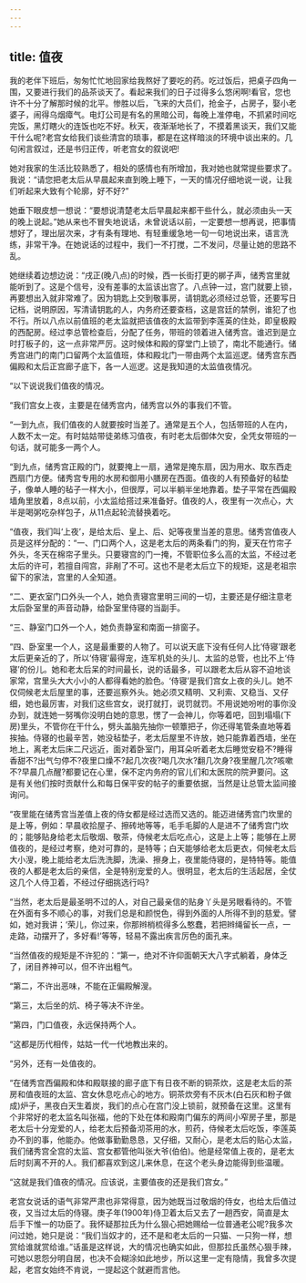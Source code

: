 ```yaml
---
---
---
```

title: 值夜
---



我的老伴下班后，匆匆忙忙地回家给我熬好了要吃的药。吃过饭后，把桌子四角一围，又要进行我们的品茶谈天了。看起来我们的日子过得多么悠闲啊!看官，您也许不十分了解那时候的北平。惨胜以后，飞来的大员们，抢金子，占房子，娶小老婆子，闹得乌烟瘴气。电灯公司是有名的黑暗公司，每晚上准停电，不抓紧时间吃完饭，黑灯瞎火的连饭也吃不好。秋天，夜渐渐地长了，不摸着黑谈天，我们又能干什么呢?老宫女给我们谈些清宫的琐事，都是在这样暗淡的环境中谈出来的。几句闲言叙过，还是书归正传，听老宫女的叙说吧!

她对我家的生活比较熟悉了，相处的感情也有所增加，我对她也就常提些要求了。我说：“请您把老太后从早晨起来直到晚上睡下，一天的情况仔细地说一说，让我们听起来大致有个轮廓，好不好?”

她垂下眼皮想一想说：“要想说清楚老太后早晨起来都干些什么，就必须由头一天的晚上说起。”她从来也不冒失地说话，未曾说话以前，一定要想一想再说，把事情想好了，理出层次来，才有条有理地、有轻重缓急地一句一句地说出来，语言洗练，非常干净。在她说话的过程中，我们一不打搅，二不发问，尽量让她的思路不乱。

她继续着边想边说：“戌正(晚八点)的时候，西一长街打更的梆子声，储秀宫里就能听到了。这是个信号，没有差事的太监该出宫了。八点钟一过，宫门就要上锁，再要想出入就非常难了。因为钥匙上交到敬事房，请钥匙必须经过总管，还要写日记档，说明原因，写清请钥匙的人，内务府还要查档，这是宫廷的禁例，谁犯了也不行。所以八点以前值班的老太监就把该值夜的太监带到李莲英的住处，即皇极殿的西配房。经过李总管检查后，分配了任务，带班的领着进入储秀宫。谁迟到是立时打板子的，这一点非常严厉。这时候体和殿的穿堂门上锁了，南北不能通行。储秀宫进门的南门口留两个太监值班，体和殿北门一带由两个太监巡逻。储秀宫东西偏殿和太后正宫廊子底下，各一人巡逻。这是我知道的太监值夜情况。

“以下说说我们值夜的情况。

“我们宫女上夜，主要是在储秀宫内，储秀宫以外的事我们不管。

“一到九点，我们值夜的人就要按时当差了。通常是五个人，包括带班的人在内，人数不太一定。有时姑姑带徒弟练习值夜，有时老太后御体欠安，全凭女带班的一句话，就可能多一两个人。

“到九点，储秀宫正殿的门，就要掩上一扇，通常是掩东扇，因为用水、取东西走西扇门方便。储秀宫专用的水房和御用小膳房在西面。值夜的人有预备好的毡垫子，像单人睡的毡子一样大小，但很厚，可以半躺半坐地靠着。垫子平常在西偏殿墙角里放着，8点以前，小太监给搭过来准备好。值夜的人，夜里有一次点心，大半是喝粥吃杂样包子，从11点起轮流替换着吃。

“值夜，我们叫‘上夜’，是给太后、皇上、后、妃等夜里当差的意思。储秀宫值夜人员是这样分配的：“一、门口两个人，这是老太后的两条看门的狗，夏天在竹帘子外头，冬天在棉帘子里头。只要寝宫的门一掩，不管职位多么高的太监，不经过老太后的许可，若擅自闯宫，非剐了不可。这也不是老太后立下的规矩，这是老祖宗留下的家法，宫里的人全知道。

“二、更衣室门口外头一个人，她负责寝宫里明三间的一切，主要还是仔细注意老太后卧室里的声音动静，给卧室里侍寝的当副手。

“三、静室门口外一个人，她负责静室和南面一排窗子。

“四、卧室里一个人，这是最重要的人物了。可以说天底下没有任何人比‘侍寝’跟老太后更亲近的了，所以‘侍寝’最得宠，连军机处的头儿、太监的总管，也比不上‘侍寝’的份儿。她和老太后呆的时间最长，说的话最多，可以跟老太后从容不迫地谈家常，宫里头大大小小的人都得看她的脸色。‘侍寝’是我们宫女上夜的头儿。她不仅伺候老太后屋里的事，还要巡察外头。她必须又精明、又利索、又稳当、又仔细，她也最厉害，对我们这些宫女，说打就打，说罚就罚。不用说她吩咐的事你没办到，就连她一努嘴你没明白她的意思，愣了一会神儿，你等着吧，回到塌塌(下房)里头，不管你在干什么，劈头盖脑先抽你一顿簟把子，你还得笔管条直地等着挨抽。侍寝的也最辛苦，她没毡垫子，老太后屋里不许放，她只能靠着西墙，坐在地上，离老太后床二尺远近，面对着卧室门，用耳朵听着老太后睡觉安稳不?睡得香甜不?出气匀停不?夜里口燥不?起几次夜?喝几次水?翻几次身?夜里醒几次?咳嗽不?早晨几点醒?都要记在心里，保不定内务府的官儿们和太医院的院尹要问。这是有关他们按时贡献什么和每日保平安的帖子的重要依据，当然是让总管太监间接询问。

“夜里能在储秀宫当差值上夜的侍女都是经过选而又选的。能迈进储秀宫门坎里的是上等，例如：早晨收拾屋子、擦砖地等等，毛手毛脚的人是进不了储秀宫门坎的；能够贴身给老太后敬烟、敬茶，侍候老太后吃点心，这是上上等；能够在上房值夜的，是经过考察，绝对可靠的，是特等；白天能够给老太后更衣，伺候老太后大小溲，晚上能给老太后洗洗脚，洗澡、擦身上，夜里能侍寝的，是特特等。能值夜的人都是老太后的亲信，全是特别宠爱的人。很明显，老太后的生活起居，全仗这几个人侍卫着，不经过仔细挑选行吗?

“当然，老太后是最圣明不过的人，对自己最亲信的贴身丫头是另眼看待的。不管在外面有多不顺心的事，对我们总是和颜悦色，得到外面的人所得不到的慈爱。譬如，她对我讲；‘荣儿，你过来，你那辫梢梳得多么憨蠢，若把辫绳留长一点，一走路，动摆开了，多好看!’等等，轻易不露出疾言厉色的面孔来。

“当然值夜的规矩是不许犯的：“第一，绝对不许仰面朝天大八字式躺着，身体乏了，闭目养神可以，但不许出粗气。

“第二，不许出恶味，不能在正偏殿解溲。

“第三，太后坐的炕、椅子等决不许坐。

“第四，门口值夜，永远保持两个人。

“这都是历代相传，姑姑一代一代地教出来的。

“另外，还有一处值夜的。

“在储秀宫西偏殿和体和殿联接的廊子底下有日夜不断的铜茶炊，这是老太后的茶房和值夜班的太监、宫女休息吃点心的地方。铜茶炊旁有不灰木(白石灰和粉子做成)炉子，黑夜白天生着炭，我们的点心在宫门没上锁前，就预备在这里。这里有个非常好的老太监名叫张福，他的下处在体和殿南门偏东的两间小窄房子里，那是老太后十分宠爱的人，给老太后预备沏茶用的水，煎药，侍候老太后吃饭，李莲英办不到的事，他能办。他做事勤勤恳恳，又仔细，又耐心，是老太后的贴心太监，我们储秀宫全宫的太监、宫女都管他叫张大爷(伯伯)。他是经常值上夜的，是老太后时刻离不开的人。我们都喜欢到这儿来休息，在这个老头身边能得到些温暖。

“这就是我们值夜的情况。应该说，主要值夜的还是我们宫女。”

老宫女说话的语气非常严肃也非常得意，因为她既当过敬烟的侍女，也给太后值过夜，又当过太后的侍寝。庚子年(1900年)侍卫着太后又去了一趟西安，简直是太后手下惟一的功臣了。我怀疑那拉氏为什么狠心把她赐给一位普通老公呢?我多次问过她，她只是说：“我们当奴才的，还不是和老太后的一只猫、一只狗一样，想赏给谁就赏给谁。”话虽是这样说，大的情况也确实如此，但那拉氏虽然心狠手辣，可她以恩怨分明自居，也决不会糊涂如此地步，所以这里一定有隐情，我曾多次提起，老宫女始终不肯说，一提起这个就避而言他。